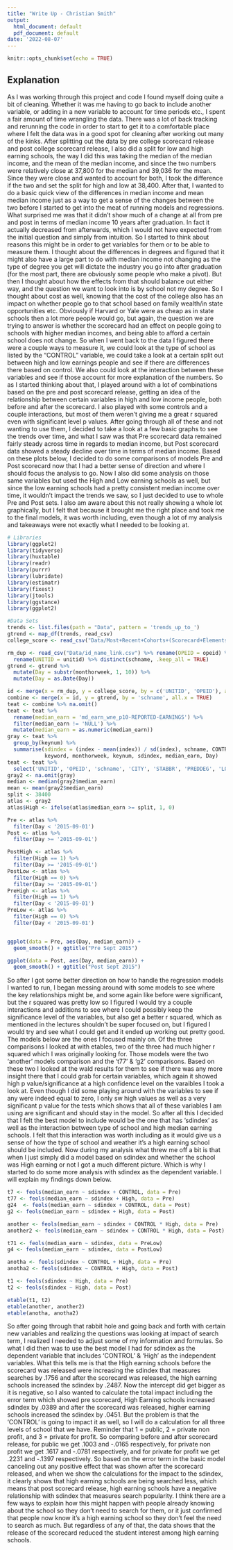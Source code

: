 ```yaml
---
title: "Write Up - Christian Smith"
output:
  html_document: default
  pdf_document: default
date: '2022-08-07'
---
```


```r
knitr::opts_chunk$set(echo = TRUE)
```

## Explanation

As I was working through this project and code I found myself doing quite a bit of cleaning. Whether it was me having to go back to include another variable, or adding in a new variable to account for time periods etc., I spent a fair amount of time wrangling the data. There was a lot of back tracking and rerunning the code in order to start to get it to a comfortable place where I felt the data was in a good spot for cleaning after working out many of the kinks. After splitting out the data by pre college scorecard release and post college scorecard release, I also did a split for low and high earning schools, the way I did this was taking the median of the median income, and the mean of the median income, and since the two numbers were relatively close at 37,800 for the median and 39,036 for the mean. Since they were close and wanted to account for both, I took the difference if the two and set the split for high and low at 38,400. After that, I wanted to do a basic quick view of the differences in median income and mean median income just as a way to get a sense of the changes between the two before I started to get into the meat of running models and regressions. What surprised me was that it didn't show much of a change at all from pre and post in terms of median income 10 years after graduation. In fact it actually decreased from afterwards, which I would not have expected from the initial question and simply from intuition. So I started to think about reasons this might be in order to get variables for them or to be able to measure them. I thought about the differences in degrees and figured that it might also have a large part to do with median income not changing as the type of degree you get will dictate the industry you go into after graduation (for the most part, there are obviously some people who make a pivot). But then I thought about how the effects from that should balance out either way, and the question we want to look into is by school not my degree. So I thought about cost as well, knowing that the cost of the college also has an impact on whether people go to that school based on family wealth/in state opportunities etc. Obviously if Harvard or Yale were as cheap as in state schools then a lot more people would go, but again, the question we are trying to answer is whether the scorecard had an effect on people going to schools with higher median incomes, and being able to afford a certain school does not change. So when I went back to the data I figured there were a couple ways to measure it, we could look at the type of school as listed by the "CONTROL" variable, we could take a look at a certain split out between high and low earnings people and see if there are differences there based on control. We also could look at the interaction between these variables and see if those account for more explanation of the numbers. So as I started thinking about that, I played around with a lot of combinations based on the pre and post scorecard release, getting an idea of the relationship between certain variables in high and low income people, both before and after the scorecard. I also played with some controls and a couple interactions, but most of them weren't giving me a great r squared even with significant level p values. After going through all of these and not wanting to use them, I decided to take a look at a few basic graphs to see the trends over time, and what I saw was that Pre scorecard data remained fairly steady across time in regards to median income, but Post scorecard data showed a steady decline over time in terms of median income. Based on these plots below, I decided to do some comparisons of models Pre and Post scorecard now that I had a better sense of direction and where I should focus the analysis to go. Now I also did some analysis on those same variables but used the High and Low earning schools as well, but since the low earning schools had a pretty consistent median income over time, it wouldn't impact the trends we saw, so I just decided to use to whole Pre and Post sets. I also am aware about this not really showing a whole lot graphically, but I felt that because it brought me the right place and took me to the final models, it was worth including, even though a lot of my analysis and takeaways were not exactly what I needed to be looking at. 

```r
# Libraries
library(ggplot2)
library(tidyverse)
library(huxtable)
library(readr)
library(purrr)
library(lubridate)
library(estimatr)
library(fixest)
library(jtools)
library(ggstance)
library(ggplot2)

#Data Sets
trends <- list.files(path = "Data", pattern = 'trends_up_to_')
gtrend <- map_df(trends, read_csv)
college_score <- read_csv("Data/Most+Recent+Cohorts+(Scorecard+Elements).csv")

rm_dup <- read_csv("Data/id_name_link.csv") %>% rename(OPEID = opeid) %>%
  rename(UNITID = unitid) %>% distinct(schname, .keep_all = TRUE)
gtrend <- gtrend %>% 
  mutate(Day = substr(monthorweek, 1, 10)) %>%
  mutate(Day = as.Date(Day))

id <- merge(x = rm_dup, y = college_score, by = c('UNITID', 'OPEID'), all.x = TRUE)
combine <- merge(x = id, y = gtrend, by = 'schname', all.x = TRUE)
teat <- combine %>% na.omit()
teat <- teat %>%
  rename(median_earn = 'md_earn_wne_p10-REPORTED-EARNINGS') %>%
  filter(median_earn != 'NULL') %>%
  mutate(median_earn = as.numeric(median_earn))
gray <- teat %>%
  group_by(keynum) %>%
  summarise(sdindex = (index - mean(index)) / sd(index), schname, CONTROL, 
            keyword, monthorweek, keynum, sdindex, median_earn, Day)
teat <- teat %>%
  select('UNITID', 'OPEID', 'schname', 'CITY', 'STABBR', 'PREDDEG', 'LOCALE', 'keyword', 'monthorweek', 'keynum', 'index', 'median_earn', 'Day')
gray2 <- na.omit(gray)
median <- median(gray2$median_earn)
mean <- mean(gray2$median_earn)
split <- 38400
atlas <- gray2
atlas$High <- ifelse(atlas$median_earn >= split, 1, 0)

Pre <- atlas %>% 
  filter(Day < '2015-09-01')
Post <- atlas %>%
  filter(Day >= '2015-09-01')

PostHigh <- atlas %>%
  filter(High == 1) %>%
  filter(Day >= '2015-09-01')
PostLow <- atlas %>%
  filter(High == 0) %>%
  filter(Day >= '2015-09-01')
PreHigh <- atlas %>%
  filter(High == 1) %>%
  filter(Day < '2015-09-01')
PreLow <- atlas %>%
  filter(High == 0) %>%
  filter(Day < '2015-09-01')


ggplot(data = Pre, aes(Day, median_earn)) +
  geom_smooth() + ggtitle("Pre Sept 2015")

ggplot(data = Post, aes(Day, median_earn)) +
  geom_smooth() + ggtitle("Post Sept 2015")
```

So after I got some better direction on how to handle the regression models I wanted to run, I began messing around with some models to see where the key relationships might be, and some again like before were significant, but the r squared was pretty low so I figured I would try a couple interactions and additions to see where I could possibly keep the significance level of the variables, but also get a better r squared, which as mentioned in the lectures shouldn't be super focused on, but I figured I would try and see what I could get and it ended up working out pretty good. The models below are the ones I focused mainly on. Of the three comparisons I looked at with etables, two of the three had much higher r squared which I was originally looking for. Those models were the two 'another' models comparison and the 't77' & 'g2' comparisons. Based on these two I looked at the wald results for them to see if there was any more insight there that I could grab for certain variables, which again it showed high p value/significance at a high confidence level on the varaibles I took a look at. Even though I did some playing around with the variables to see if any were indeed equal to zero, I only sw high values as well as a very significant p value for the tests which shows that all of these variables I am using are significant and should stay in the model. So after all this I decided that I felt the best model to include would be the one that has 'sdindex' as well as the interaction between type of school and high median earning schools. I felt that this interaction was worth including as it would give us a sense of how the type of school and weather it's a high earning school should be included. Now during my analysis what threw me off a bit is that when I just simply did a model based on sdindex and whether the school was High earning or not I got a much different picture. Which is why I started to do some more analysis with sdindex as the dependent variable. I will explain my findings down below.


```r

t7 <- feols(median_earn ~ sdindex + CONTROL, data = Pre)
t77 <- feols(median_earn ~ sdindex + High, data = Pre)
g24  <- feols(median_earn ~ sdindex + CONTROL, data = Post)
g2 <- feols(median_earn ~ sdindex + High, data = Post)

another <- feols(median_earn ~ sdindex + CONTROL * High, data = Pre)
another2 <- feols(median_earn ~ sdindex + CONTROL * High, data = Post)

t71 <- feols(median_earn ~ sdindex, data = PreLow)
g4 <- feols(median_earn ~ sdindex, data = PostLow)

anotha <- feols(sdindex ~ CONTROL + High, data = Pre)
anotha2 <- feols(sdindex ~ CONTROL + High, data = Post)

t1 <- feols(sdindex ~ High, data = Pre)
t2 <- feols(sdindex ~ High, data = Post)

etable(t1, t2)
etable(another, another2)
etable(anotha, anotha2)

```

So after going through that rabbit hole and going back and forth with certain new variables and realizing the questions was looking at impact of search term, I realized I needed to adjust some of my information and formulas. So what I did then was to use the best model I had for sdindex as the dependent variable that includes 'CONTROL' & 'High' as the independent variables. What this tells me is that the High earning schools before the scorecard was released were increasing the sdindex that measures searches by .1756 and after the scorecard was released, the high earning schools increased the sdindex by .2487. Now the intercept did get bigger as it is negative, so I also wanted to calculate the total impact including the error term which showed pre scorecard, High Earning schools increased sdindex by .0389 and after the scorecard was released, higher earning schools increased the sdindex by .0451. But the problem is that the 'CONTROL' is going to impact it as well, so I will do a calculation for all three levels of school that we have. Reminder that 1 = public, 2 = private non profit, and 3 = private for profit. So comparing before and after scorecard release, for  public we get .1003 and -.0165 respectively, for private non profit we get .1617 and -.0781 respectively, and for private for profit we get .2231 and -.1397 respectively. So based on the error term in the basic model canceling out any positive effect that was shown after the scorecard released, and when we show the calculations for the impact to the sdindex, it clearly shows that high earning schools are being searched less, which means that post scorecard release, high earning schools have a negative relationship with sdindex that measures search popularity. I think there are a few ways to explain how this might happen with people already knowing about the school so they don't need to search for them, or it just confirmed that people now know it's a high earning school so they don't feel the need to search as much. But regardless of any of that, the data shows that the release of the scorecard reduced the student interest among high earning schools.

